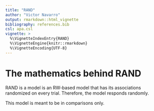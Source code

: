 ---
title: "RAND"
author: "Victor Navarro"
output: rmarkdown::html_vignette
bibliography: references.bib
csl: apa.csl
vignette: >
  %\VignetteIndexEntry{RAND}
  %\VignetteEngine{knitr::rmarkdown}
  %\VignetteEncoding{UTF-8}
---

# The mathematics behind RAND

RAND is a model is an RW-based model that has its associations randomized on every trial.
Therefore, the model responds randomly.

This model is meant to be in comparisons only.
